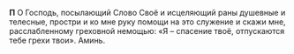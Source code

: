 **П** О Господь, посылающий Слово Своё и исцеляющий раны душевные и телесные, простри и ко мне руку помощи на это служение и скажи мне, расслабленному греховной немощью: «Я – спасение твоё, отпускаются тебе грехи твои». Аминь.
